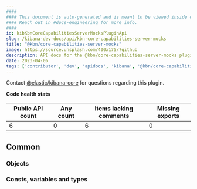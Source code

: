 ```yaml
---
####
#### This document is auto-generated and is meant to be viewed inside our experimental, new docs system.
#### Reach out in #docs-engineering for more info.
####
id: kibKbnCoreCapabilitiesServerMocksPluginApi
slug: /kibana-dev-docs/api/kbn-core-capabilities-server-mocks
title: "@kbn/core-capabilities-server-mocks"
image: https://source.unsplash.com/400x175/?github
description: API docs for the @kbn/core-capabilities-server-mocks plugin
date: 2023-04-06
tags: ['contributor', 'dev', 'apidocs', 'kibana', '@kbn/core-capabilities-server-mocks']
---
```




Contact [@elastic/kibana-core](https://github.com/orgs/elastic/teams/kibana-core) for questions regarding this plugin.

**Code health stats**

| Public API count  | Any count | Items lacking comments | Missing exports |
|-------------------|-----------|------------------------|-----------------|
| 6 | 0 | 6 | 0 |

## Common

### Objects
<DocDefinitionList data={kbnCoreCapabilitiesServerMocksObj.common.objects}/>

### Consts, variables and types
<DocDefinitionList data={kbnCoreCapabilitiesServerMocksObj.common.misc}/>

